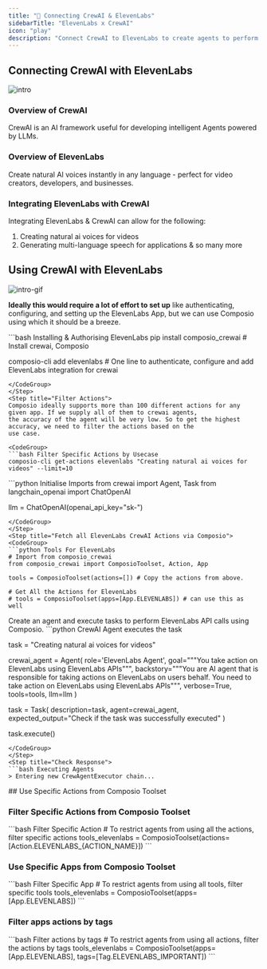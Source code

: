 ```yaml
---
title: "🚀 Connecting CrewAI & ElevenLabs"
sidebarTitle: "ElevenLabs x CrewAI"
icon: "play"
description: "Connect CrewAI to ElevenLabs to create agents to perform tasks using natural language"
---
```


## Connecting CrewAI with ElevenLabs
![intro](/media/intro.jpg)

### Overview of CrewAI

CrewAI is an AI framework useful for developing intelligent Agents powered by LLMs.

### Overview of ElevenLabs

Create natural AI voices instantly in any language - perfect for video creators, developers, and businesses.

### Integrating ElevenLabs with CrewAI

Integrating ElevenLabs & CrewAI can allow for the following:

1. Creating natural ai voices for videos
2. Generating multi-language speech for applications
& so many more

## Using CrewAI with ElevenLabs
![intro-gif](/media/intro.gif)
<Steps>
<Step title="Setting Up the Environment">

**Ideally this would require a lot of effort to set up** like authenticating, configuring, and setting up the ElevenLabs App, but we can use Composio using which it should be a breeze.

<CodeGroup>
```bash Installing & Authorising ElevenLabs
pip install composio_crewai # Install crewai, Composio 

composio-cli add elevenlabs # One line to authenticate, configure and add ElevenLabs integration for crewai
```
</CodeGroup>
</Step>
<Step title="Filter Actions">
Composio ideally supports more than 100 different actions for any given app. If we supply all of them to crewai agents, 
the accuracy of the agent will be very low. So to get the highest accuracy, we need to filter the actions based on the 
use case.

<CodeGroup>
```bash Filter Specific Actions by Usecase
composio-cli get-actions elevenlabs "Creating natural ai voices for videos" --limit=10
```
</CodeGroup>

</Step>
<Step title="Import Base Packages">

<CodeGroup>
```python Initialise Imports
from crewai import Agent, Task
from langchain_openai import ChatOpenAI

llm = ChatOpenAI(openai_api_key="sk-<OPENAI KEY>")
```
</CodeGroup>
</Step>
<Step title="Fetch all ElevenLabs CrewAI Actions via Composio">
<CodeGroup>
```python Tools For ElevenLabs
# Import from composio_crewai
from composio_crewai import ComposioToolset, Action, App

tools = ComposioToolset(actions=[]) # Copy the actions from above. 

# Get All the Actions for ElevenLabs
# tools = ComposioToolset(apps=[App.ELEVENLABS]) # can use this as well
```
</CodeGroup>
</Step>
<Step title="Execute the Agent">
Create an agent and execute tasks to perform ElevenLabs API calls using Composio. 
<CodeGroup>
```python CrewAI Agent executes the task

task = "Creating natural ai voices for videos"

crewai_agent = Agent(
    role='ElevenLabs Agent',
    goal="""You take action on ElevenLabs using ElevenLabs APIs""",
    backstory="""You are AI agent that is responsible for taking actions on ElevenLabs on users behalf. You need to take action on ElevenLabs using ElevenLabs APIs""",
    verbose=True,
    tools=tools,
    llm=llm
)

task = Task(
    description=task,
    agent=crewai_agent,
    expected_output="Check if the task was successfully executed"
)

task.execute()
```
</CodeGroup>
</Step>
<Step title="Check Response">
```bash Executing Agents
> Entering new CrewAgentExecutor chain...
```
</Step>
</Steps>
## Use Specific Actions from Composio Toolset

### Filter Specific Actions from Composio Toolset

<CodeGroup>
```bash Filter Specific Action
# To restrict agents from using all the actions, filter specific actions
tools_elevenlabs = ComposioToolset(actions=[Action.ELEVENLABS_{ACTION_NAME}])
```
</CodeGroup>

### Use Specific Apps from Composio Toolset
<CodeGroup>
```bash Filter Specific App
# To restrict agents from using all tools, filter specific tools
tools_elevenlabs = ComposioToolset(apps=[App.ELEVENLABS])
```
</CodeGroup>

### Filter apps actions by tags 
<CodeGroup>
```bash Filter actions by tags
# To restrict agents from using all actions, filter the actions by tags
tools_elevenlabs = ComposioToolset(apps=[App.ELEVENLABS], tags=[Tag.ELEVENLABS_IMPORTANT])
```
</CodeGroup>
